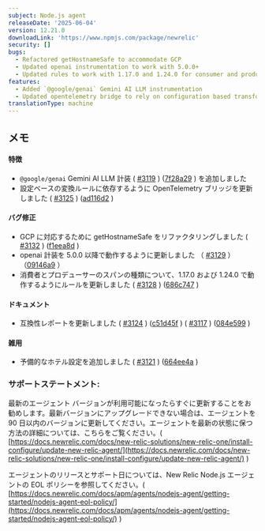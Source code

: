 ```yaml
---
subject: Node.js agent
releaseDate: '2025-06-04'
version: 12.21.0
downloadLink: 'https://www.npmjs.com/package/newrelic'
security: []
bugs:
  - Refactored getHostnameSafe to accommodate GCP
  - Updated openai instrumentation to work with 5.0.0+
  - Updated rules to work with 1.17.0 and 1.24.0 for consumer and producer span kind
features:
  - Added `@google/genai` Gemini AI LLM instrumentation
  - Updated opentelemetry bridge to rely on configuration based transformation rules
translationType: machine
---
```


## メモ

#### 特徴

* `@google/genai` Gemini AI LLM 計装 ( [#3119](https://github.com/newrelic/node-newrelic/pull/3119) ) ([7f28a29](https://github.com/newrelic/node-newrelic/commit/7f28a293fbd623464ed1f3f809de59eaea0ff367) ) を追加しました
* 設定ベースの変換ルールに依存するように OpenTelemetry ブリッジを更新しました ( [#3125](https://github.com/newrelic/node-newrelic/pull/3125) ) ([ad116d2](https://github.com/newrelic/node-newrelic/commit/ad116d2aa49818c2824bca606a22c48abecf9580) )

#### バグ修正

* GCP に対応するために getHostnameSafe をリファクタリングしました ( [#3132](https://github.com/newrelic/node-newrelic/pull/3132) ) ([f1eea8d](https://github.com/newrelic/node-newrelic/commit/f1eea8d076586cd0b6c4d671c261deefe5e0f027) )
* openai 計装を 5.0.0 以降で動作するように更新しました （ [#3129](https://github.com/newrelic/node-newrelic/pull/3129) ） （[09146a9](https://github.com/newrelic/node-newrelic/commit/09146a9d550c0cdbb23ec54325be6f8343db8b78) ）
* 消費者とプロデューサーのスパンの種類について、1.17.0 および 1.24.0 で動作するようにルールを更新しました ( [#3128](https://github.com/newrelic/node-newrelic/pull/3128) ) ([686c747](https://github.com/newrelic/node-newrelic/commit/686c747cedc2582061608c20402f11912092d5b5) )

#### ドキュメント

* 互換性レポートを更新しました ( [#3124](https://github.com/newrelic/node-newrelic/pull/3124) ) ([c51d45f](https://github.com/newrelic/node-newrelic/commit/c51d45f4fc3c4fd56bdaa80c1028a83c7f4aadd2) ) ( [#3117](https://github.com/newrelic/node-newrelic/pull/3117) ) ([084e599](https://github.com/newrelic/node-newrelic/commit/084e599428ac9c21e6991e27b5c154db2830ce17) )

#### 雑用

* 予備的なホテル設定を追加しました ( [#3121](https://github.com/newrelic/node-newrelic/pull/3121) ) ([664ee4a](https://github.com/newrelic/node-newrelic/commit/664ee4ae956d9cc6ebc6b68ad79a47948510422f) )

### サポートステートメント:

最新のエージェント バージョンが利用可能になったらすぐに更新することをお勧めします。最新バージョンにアップグレードできない場合は、エージェントを 90 日以内のバージョンに更新してください。エージェントを最新の状態に保つ方法の詳細については、こちらをご覧ください。( [https://docs.newrelic.com/docs/new-relic-solutions/new-relic-one/install-configure/update-new-relic-agent/](https://docs.newrelic.com/docs/new-relic-solutions/new-relic-one/install-configure/update-new-relic-agent/) )

エージェントのリリースとサポート日については、New Relic Node.js エージェントの EOL ポリシーを参照してください。( [https://docs.newrelic.com/docs/apm/agents/nodejs-agent/getting-started/nodejs-agent-eol-policy/](https://docs.newrelic.com/docs/apm/agents/nodejs-agent/getting-started/nodejs-agent-eol-policy/) )